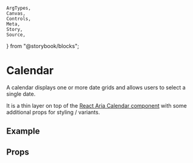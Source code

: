     ArgTypes,
    Canvas,
    Controls,
    Meta,
    Story,
    Source,
} from "@storybook/blocks";

<Meta of={stories} />

# Calendar

A calendar displays one or more date grids and allows users to select a single
date.

It is a thin layer on top of the
[React Aria Calendar component](https://react-spectrum.adobe.com/react-aria/Calendar.html)
with some additional props for styling / variants.

## Example

<Canvas
    sourceState="shown"
    of={stories.Default}
/>

## Props

<ArgTypes of={Calendar} />
